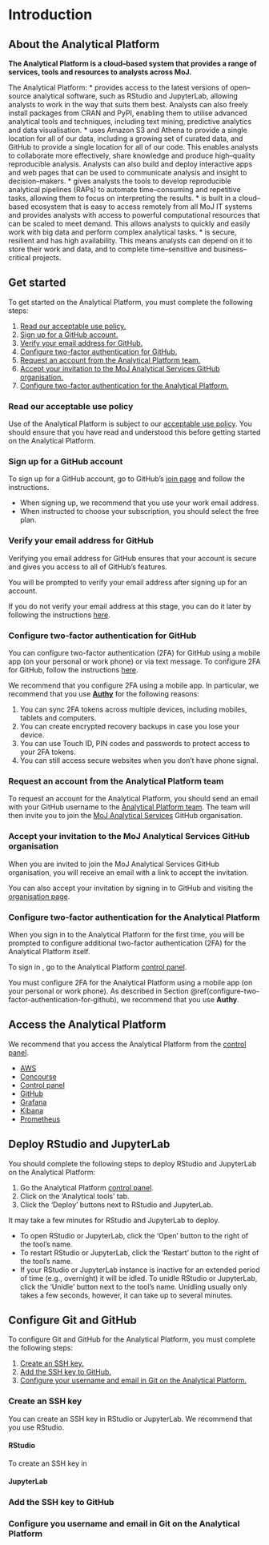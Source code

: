 # Introduction

## About the Analytical Platform

__The Analytical Platform is a cloud–based system that provides a range of services, tools and resources to analysts across MoJ.__

The Analytical Platform:
*   provides access to the latest versions of open–source analytical software, such as RStudio and JupyterLab, allowing analysts to work in the way that suits them best. Analysts can also freely install packages from CRAN and PyPI, enabling them to utilise advanced analytical tools and techniques, including text mining, predictive analytics and data visualisation.
*   uses Amazon S3 and Athena to provide a single location for all of our data, including a growing set of curated data, and GitHub to provide a single location for all of our code. This enables analysts to collaborate more effectively, share knowledge and produce high–quality reproducible analysis. Analysts can also build and deploy interactive apps and web pages that can be used to communicate analysis and insight to decision–makers.
*   gives analysts the tools to develop reproducible analytical pipelines (RAPs) to automate time–consuming and repetitive tasks, allowing them to focus on interpreting the results.
*   is built in a cloud–based ecosystem that is easy to access remotely from all MoJ IT systems and provides analysts with access to powerful computational resources that can be scaled to meet demand. This allows analysts to quickly and easily work with big data and perform complex analytical tasks.
*   is secure, resilient and has high availability. This means analysts can depend on it to store their work and data, and to complete time–sensitive and business–critical projects.

## Get started

To get started on the Analytical Platform, you must complete the following steps:

1.  [Read our acceptable use policy.](#read-our-acceptable-use-policy)
2.  [Sign up for a GitHub account.](#sign-up-for-a-github-account)
3.  [Verify your email address for GitHub.](#verify-your-email-address-for-github)
4.  [Configure two-factor authentication for GitHub.](#configure-two-factor-authentication-for-github)
5.  [Request an account from the Analytical Platform team.](#request-an-account-from-the-analytical-platform-team)
6.  [Accept your invitation to the MoJ Analytical Services GitHub organisation.](#accept-your-invitation-to-the-moj-analytical-services-github-organisation)
7.  [Configure two-factor authentication for the Analytical Platform.](#configure-two-factor-authentication-for-the-analytical-platform)

### Read our acceptable use policy

Use of the Analytical Platform is subject to our [acceptable use policy](#acceptable-use-policy). You should ensure that you have read and understood this before getting started on the Analytical Platform.

### Sign up for a GitHub account

To sign up for a GitHub account, go to GitHub's [join page](https://github.com/join) and follow the instructions.

*   When signing up, we recommend that you use your work email address.
*   When instructed to choose your subscription, you should select the free plan. 

### Verify your email address for GitHub

Verifying you email address for GitHub ensures that your account is secure and gives you access to all of GitHub's features.

You will be prompted to verify your email address after signing up for an account.

If you do not verify your email address at this stage, you can do it later by following the instructions [here](https://help.github.com/en/articles/verifying-your-email-address).

### Configure two-factor authentication for GitHub

You can configure two-factor authentication (2FA) for GitHub using a mobile app (on your personal or work phone) or via text message. To configure 2FA for GitHub, follow the instructions [here](https://help.github.com/en/articles/configuring-two-factor-authentication).

We recommend that you configure 2FA using a mobile app. In particular, we recommend that you use [__Authy__](https://authy.com/) for the following reasons:

1.  You can sync 2FA tokens across multiple devices, including mobiles, tablets and computers.
2.  You can create encrypted recovery backups in case you lose your device.
3.  You can use Touch ID, PIN codes and passwords to protect access to your 2FA tokens.
4.  You can still access secure websites when you don't have phone signal.

### Request an account from the Analytical Platform team

To request an account for the Analytical Platform, you should send an email with your GitHub username to the [Analytical Platform team](mailto:analytical_platform@digital.justice.gov.uk). The team will then invite you to join the [MoJ Analytical Services](https://github.com/moj-analytical-services) GitHub organisation.

### Accept your invitation to the MoJ Analytical Services GitHub organisation

When you are invited to join the MoJ Analytical Services GitHub organisation, you will receive an email with a link to accept the invitation.

You can also accept your invitation by signing in to GitHub and visiting the [organisation page](https://github.com/moj-analytical-services).

### Configure two-factor authentication for the Analytical Platform

When you sign in to the Analytical Platform for the first time, you will be prompted to configure additional two-factor authentication (2FA) for the Analytical Platform itself.

To sign in , go to the Analytical Platform [control panel](https://cpanel-master.services.alpha.mojanalytics.xyz).

You must configure 2FA for the Analytical Platform using a mobile app (on your personal or work phone). As described in Section \@ref(configure-two-factor-authentication-for-github), we recommend that you use __Authy__.

## Access the Analytical Platform

We recommend that you access the Analytical Platform from the [control panel](https://cpanel-master.services.alpha.mojanalytics.xyz).

*   [AWS](http://aws.services.alpha.mojanalytics.xyz)
*   [Concourse](https://concourse.services.alpha.mojanalytics.xyz)
*   [Control panel](https://cpanel-master.services.alpha.mojanalytics.xyz)
*   [GitHub](https://github.com/moj-analytical-services)
*   [Grafana](https://grafana.services.alpha.mojanalytics.xyz)
*   [Kibana](http://kibana.services.alpha.mojanalytics.xyz)
*   [Prometheus](https://prometheus.services.alpha.mojanalytics.xyz)

## Deploy RStudio and JupyterLab

You should complete the following steps to deploy RStudio and JupyterLab on the Analytical Platform:

1.  Go the Analytical Platform [control panel](https://cpanel-master.services.alpha.mojanalytics.xyz).
2.  Click on the 'Analytical tools' tab.
3.  Click the 'Deploy' buttons next to RStudio and JupyterLab.

It may take a few minutes for RStudio and JupyterLab to deploy.

*   To open RStudio or JupyterLab, click the 'Open' button to the right of the tool's name.
*   To restart RStudio or JupyterLab, click the 'Restart' button to the right of the tool's name.
*   If your RStudio or JupyterLab instance is inactive for an extended period of time (e.g., overnight) it will be idled. To unidle RStudio or JupyterLab, click the 'Unidle' button next to the tool's name. Unidling usually only takes a few seconds, however, it can take up to several minutes.

## Configure Git and GitHub

To configure Git and GitHub for the Analytical Platform, you must complete the following steps:

1.  [Create an SSH key.](#create-an-ssh-key)
2.  [Add the SSH key to GitHub.](#add-the-ssh-key-to-github)
3.  [Configure your username and email in Git on the Analytical Platform.](#configure-your-username-and-email-in-git-on-the-analytical-platform)

### Create an SSH key

You can create an SSH key in RStudio or JupyterLab. We recommend that you use RStudio.

#### RStudio

To create an SSH key in 

#### JupyterLab

### Add the SSH key to GitHub



### Configure you username and email in Git on the Analytical Platform
